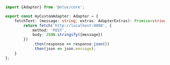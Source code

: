 ```typescript
import {Adapter} from '@nlux/core';

export const myCustomAdapter: Adapter = {
    fetchText: (message: string, extras: AdapterExtras): Promise<string> => {
        return fetch('http://localhost:8080', {
            method: 'POST',
            body: JSON.stringify({message})
        })
            .then(response => response.json())
            .then(json => json.message);
    }
};
```
